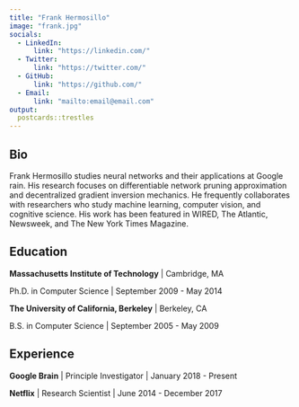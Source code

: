 ```yaml
---
title: "Frank Hermosillo"
image: "frank.jpg"
socials:
  - LinkedIn: 
      link: "https://linkedin.com/"
  - Twitter: 
      link: "https://twitter.com/"
  - GitHub: 
      link: "https://github.com/"
  - Email: 
      link: "mailto:email@email.com"
output:
  postcards::trestles
---
```

 
## Bio

Frank Hermosillo studies neural networks and their applications at Google 
rain. His research focuses on differentiable network pruning approximation and 
decentralized gradient inversion mechanics. He frequently collaborates with researchers who study machine learning, computer vision, and cognitive science.
His work has been featured in WIRED, The Atlantic, Newsweek, and The New York 
Times Magazine.

## Education

**Massachusetts Institute of Technology** | Cambridge, MA

Ph.D. in Computer Science | September 2009 - May 2014

**The University of California, Berkeley** | Berkeley, CA

B.S. in Computer Science | September 2005 - May 2009

## Experience

**Google Brain** | Principle Investigator | January 2018 - Present

**Netflix** | Research Scientist | June 2014 - December 2017
